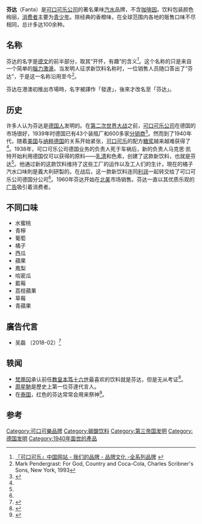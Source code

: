 {{Expand language|1=en|time=2022-03-07T02:25:39+00:00}}
{{Otheruses|subject=一种汽水|other=生产乐器的Fender公司|芬達樂器公司}}
{{Infobox Beverage
| name         = 芬达
| logo         = [[File:Fanta_logo_(2016).png|150px]]
| image        = [[File:FantaChina.jpg|250px]]
|caption = 中国大陆柜台上销售的芬达
| type         = [[软饮料|软饮料]]
| manufacturer = [[可口可乐公司|可口可乐公司]]
| headquarters=  [[亚特兰大|亚特兰大]]
| origin       = {{flag|Nazi Germany}}
| introduced   = 1940
| discontinued = 
| colour       = 各種
| flavour      = [[橙|香橙]]、[[苹果|苹果]]、[[葡萄|葡萄]]、[[柠檬|柠檬]]、[[百香果|百香果]]、[[西柚|西柚]]等<ref>[http://www.virtualvender.coca-cola.com/ft/index.jsp Coca-Cola - Brands - Brand Fact Sheets] {{webarchive|url=https://web.archive.org/web/20090830010528/http://www.virtualvender.coca-cola.com/ft/index.jsp |date=2009-08-30 }}</ref>
| variants     = 
| related      = [[美年达|美年达]]、[[冰峰|冰峰]]
| website      = {{URL|https://www.fanta.com}}
}}

'''芬达'''（Fanta）是[[可口可乐公司|可口可乐公司]]的著名果味[[汽水|汽水]]品牌，不含[[咖啡因|咖啡因]]。饮料包装颜色绚丽，[[消费者|消费者]]主要为[[青少年|青少年]]。除经典的香橙味，在全球范围内各地的贩售口味不尽相同，总计多达100余种。

== 名称 ==
芬达的名字是[[德文|德文]]{{lang|de|Fantasie}}的前半部分，取其“开怀，有趣”的含义<ref>[http://www.coca-cola.com.cn/ourbrand_products_sparkling.htm#5 「可口可乐」中国网站 - 我们的品牌 - 品牌文化 -全系列品牌] {{webarchive|url=https://web.archive.org/web/20100527145611/http://www.coca-cola.com.cn/ourbrand_products_sparkling.htm |date=2010-05-27 }}</ref>。这个名称的只是来自一个简单的[[腦力激盪|腦力激盪]]。当发明人{{tsl|en|Max Keith|马克思·凯特}}征求新饮料名称时，一位销售人员随口答出了“芬达”，于是这一名称沿用至今<ref name="pendergrast">Mark Pendergrast:  For God, Country and Coca-Cola, Charles Scribner's Sons, New York, 1993</ref>。

芬达在港澳初推出市場時，名字被譯作「發達」，後來才改名至「芬达」。

== 历史 ==
许多人认为芬达是[[德国人|德国人]]发明的。在[[第二次世界大战|第二次世界大战]]之前，[[可口可乐公司|可口可乐公司]]在德国的市场很好，1939年时德国已有43个装瓶厂和600多家[[分销商|分销商]]<ref name=a>{{Cite web |url=http://www.snopes.com/cokelore/fanta.asp |title=snopes.com: Fanta and the Nazis |access-date=2010-02-07 |archive-date=2022-02-16 |archive-url=https://web.archive.org/web/20220216090706/https://www.snopes.com/fact-check/the-reich-stuff/ |dead-url=no }}</ref>。然而到了1940年代，随着[[美国|美国]]与[[纳粹德国|纳粹德国]]的关系开始紧张，[[可口可乐|可口可乐]]的配方[[糖浆|糖浆]]越来越难获得了<ref name=a />。1938年，可口可乐公司德国业务的负责人死于车祸后，新的负责人马克思·凯特开始利用德国仅可以获得的原料——[[乳清|乳清]]和色素，创建了这款新饮料，也就是芬达<ref name=a />。他通过新的这款饮料维持了这些工厂的运作以及工人们的生计，現在的橘子汽水口味則是義大利研製的。在战后，这一款新饮料连同[[利润|利润]]一起转交给了可口可乐公司德国分公司<ref name=a />。1960年芬达开始在[[北美|北美]]市场销售。芬达一直以其优质乐观的[[广告|广告]]吸引着消费者。

== 不同口味 ==
*水蜜桃
*青檸
*葡萄
*橘子
*西瓜
*蘋果
*鳳梨
*哈密瓜
*藍莓
*荔枝蘋果
*草莓
*青蘋果

== 廣告代言 ==
*吴磊 （2018-02）<ref>{{Cite news |url=https://idol001.com/news/wulei/detail/5a94fa817a1173ba408b4eae/ |title=[吴磊][新闻]180227 保密局局长吴磊名不虚传 悄咪咪斩获饮料代言——IDOL新闻 |author=[[中粮集团|湖南中粮]]可口可乐 |date=2018-02-27<!-- 14:28:17--> |work=爱豆 |publisher=爱豆 |accessdate=2019-07-30 |language=zh |format=html |archive-date=2019-07-30 |archive-url=https://web.archive.org/web/20190730190228/https://idol001.com/news/wulei/detail/5a94fa817a1173ba408b4eae/ |dead-url=no }}</ref>

== 轶闻 ==
* [[梵蒂冈|梵蒂冈]]承认前任[[教皇|教皇]][[本笃十六世|本笃十六世]]最喜欢的饮料就是芬达，但是无从考证<ref>{{Cite web |url=http://www.thaindian.com/newsportal/world-news/pope-benedict-xvi-is-addicted-to-fanta_10016199.html |title=Pope Benedict XVI is addicted to Fanta! |accessdate=2010-02-07 |archive-date=2010-02-04 |archive-url=https://web.archive.org/web/20100204080330/http://www.thaindian.com/newsportal/world-news/pope-benedict-xvi-is-addicted-to-fanta_10016199.html |dead-url=no }}</ref>。
* [[周星馳|周星馳]]是歷史上第一位芬達代言人。
* 在[[泰国|泰国]]，红色的芬达常常会用来祭神<ref>{{Cite web |url=https://new.qq.com/omn/20171204/20171204A0ZFGA.html |title=泰国人是有多迷信？素万那普国际机场巨人雕塑也被献祭品朝拜 |access-date=2018-06-06 |archive-date=2020-08-10 |archive-url=https://web.archive.org/web/20200810163327/https://new.qq.com/omn/20171204/20171204A0ZFGA.html |dead-url=no }}</ref>。

== 参考 ==
{{Commons|Fanta}}
{{reflist}}
{{Coca-Cola brands}}
[[Category:可口可樂品牌|Category:可口可樂品牌]]
[[Category:碳酸饮料|Category:碳酸饮料]]
[[Category:第三帝国发明|Category:第三帝国发明]]
[[Category:德国发明|Category:德国发明]]
[[Category:1940年面世的產品|Category:1940年面世的產品]]